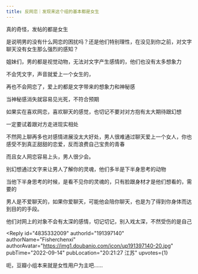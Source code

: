 ```yaml
---
title: 反网恋｜发现来这个组的基本都是女生
---
```



<Forum groupName="反网恋协会" groupUrl="https://www.douban.com/group/680588/" archivedAt="2025-05-16T15:05:45.267Z">
  <Post
    id="274920239"
    title="反网恋｜发现来这个组的基本都是女生"
    url="https://www.douban.com/group/topic/274920239/?_spm_id=NDgyNTU1MTk"
    pubTime="2022-11-20"
    highlightUserId="191397140"
  >
真的奇怪，发帖的都是女生

是说明男的没有什么网恋的困扰吗？还是他们特别理性，在没见到你之前，对文字聊天没有女生那么强烈的感知？

姐妹们，男的都是视觉动物，无法对文字产生感情的，他们也没有太多想象力

不会凭文字，声音就爱上一个女生的，

再也不会网恋了，爱上的都是文字带来的想象力和神秘感

当神秘感消失就容易见光死，不符合预期

如果实在喜欢网恋，喜欢聊天的感觉，也切记不要对对方抱有太大期待跟幻想

一定要试着跟对方走进现实相处

不然网上聊再多也对感情进展没太大好处，男人很难通过聊天爱上一个女人，你也感受不到真正甜甜的恋爱，反而浪费自己宝贵的青春

而且女人网恋容易上头，男人很少会。

别幻想通过文字来让男人了解你的灵魂，他们多半是下半身思考的动物

当他下半身思考的时候，是看不见你的灵魂的，只有脸跟身材才是他们想看的，需要的

男人是不爱聊天的，如果你爱聊天，可能他会陪你聊天，也是为了得到你身体而达到目的的手段。

他们对网上的对象不会有太深的感情，切记切记，别入戏太深，不然受伤的是自己

<Reply
  id="4835332009"
  authorId="191397140"
  authorName="Fisherchenxi"
  authorAvatar="https://img1.doubanio.com/icon/up191397140-20.jpg"
  pubTime="2022-09-14"
  pubLocation="20:21:27 江苏"
  upvotes={1}
>
呃，豆瓣小组本来就是女性用户为主吧......
</Reply>
  </Post>
</Forum>
